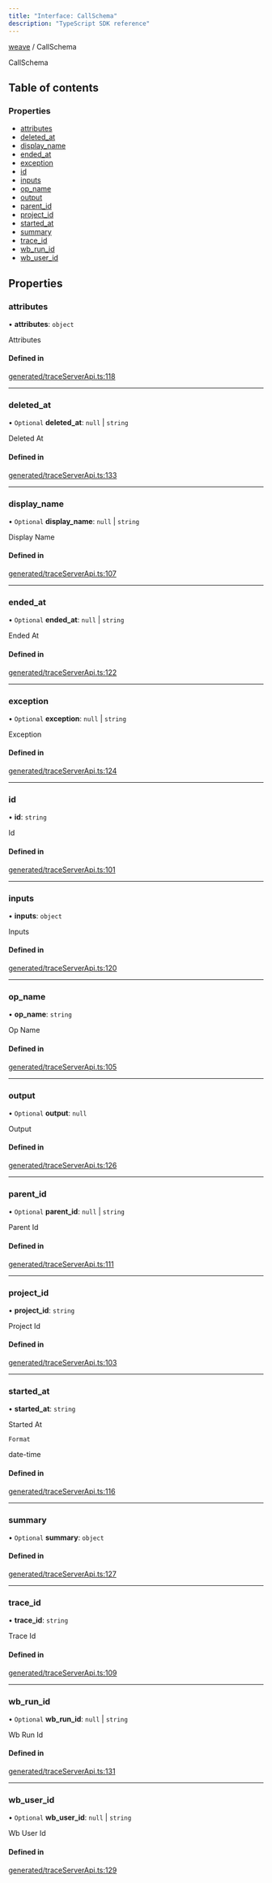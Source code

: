 ```yaml
---
title: "Interface: CallSchema"
description: "TypeScript SDK reference"
---
```


[weave](../index) / CallSchema



CallSchema

## Table of contents

### Properties

- [attributes](./CallSchema#attributes)
- [deleted\_at](./CallSchema#deleted_at)
- [display\_name](./CallSchema#display_name)
- [ended\_at](./CallSchema#ended_at)
- [exception](./CallSchema#exception)
- [id](./CallSchema#id)
- [inputs](./CallSchema#inputs)
- [op\_name](./CallSchema#op_name)
- [output](./CallSchema#output)
- [parent\_id](./CallSchema#parent_id)
- [project\_id](./CallSchema#project_id)
- [started\_at](./CallSchema#started_at)
- [summary](./CallSchema#summary)
- [trace\_id](./CallSchema#trace_id)
- [wb\_run\_id](./CallSchema#wb_run_id)
- [wb\_user\_id](./CallSchema#wb_user_id)

## Properties

### attributes

• **attributes**: `object`

Attributes

#### Defined in

[generated/traceServerApi.ts:118](https://github.com/wandb/weave/blob/5d9590d2658eeb69c9c9f04342e107bf9a0a4c90/sdks/node/src/generated/traceServerApi.ts#L118)

___

### deleted\_at

• `Optional` **deleted\_at**: ``null`` \| `string`

Deleted At

#### Defined in

[generated/traceServerApi.ts:133](https://github.com/wandb/weave/blob/5d9590d2658eeb69c9c9f04342e107bf9a0a4c90/sdks/node/src/generated/traceServerApi.ts#L133)

___

### display\_name

• `Optional` **display\_name**: ``null`` \| `string`

Display Name

#### Defined in

[generated/traceServerApi.ts:107](https://github.com/wandb/weave/blob/5d9590d2658eeb69c9c9f04342e107bf9a0a4c90/sdks/node/src/generated/traceServerApi.ts#L107)

___

### ended\_at

• `Optional` **ended\_at**: ``null`` \| `string`

Ended At

#### Defined in

[generated/traceServerApi.ts:122](https://github.com/wandb/weave/blob/5d9590d2658eeb69c9c9f04342e107bf9a0a4c90/sdks/node/src/generated/traceServerApi.ts#L122)

___

### exception

• `Optional` **exception**: ``null`` \| `string`

Exception

#### Defined in

[generated/traceServerApi.ts:124](https://github.com/wandb/weave/blob/5d9590d2658eeb69c9c9f04342e107bf9a0a4c90/sdks/node/src/generated/traceServerApi.ts#L124)

___

### id

• **id**: `string`

Id

#### Defined in

[generated/traceServerApi.ts:101](https://github.com/wandb/weave/blob/5d9590d2658eeb69c9c9f04342e107bf9a0a4c90/sdks/node/src/generated/traceServerApi.ts#L101)

___

### inputs

• **inputs**: `object`

Inputs

#### Defined in

[generated/traceServerApi.ts:120](https://github.com/wandb/weave/blob/5d9590d2658eeb69c9c9f04342e107bf9a0a4c90/sdks/node/src/generated/traceServerApi.ts#L120)

___

### op\_name

• **op\_name**: `string`

Op Name

#### Defined in

[generated/traceServerApi.ts:105](https://github.com/wandb/weave/blob/5d9590d2658eeb69c9c9f04342e107bf9a0a4c90/sdks/node/src/generated/traceServerApi.ts#L105)

___

### output

• `Optional` **output**: ``null``

Output

#### Defined in

[generated/traceServerApi.ts:126](https://github.com/wandb/weave/blob/5d9590d2658eeb69c9c9f04342e107bf9a0a4c90/sdks/node/src/generated/traceServerApi.ts#L126)

___

### parent\_id

• `Optional` **parent\_id**: ``null`` \| `string`

Parent Id

#### Defined in

[generated/traceServerApi.ts:111](https://github.com/wandb/weave/blob/5d9590d2658eeb69c9c9f04342e107bf9a0a4c90/sdks/node/src/generated/traceServerApi.ts#L111)

___

### project\_id

• **project\_id**: `string`

Project Id

#### Defined in

[generated/traceServerApi.ts:103](https://github.com/wandb/weave/blob/5d9590d2658eeb69c9c9f04342e107bf9a0a4c90/sdks/node/src/generated/traceServerApi.ts#L103)

___

### started\_at

• **started\_at**: `string`

Started At

`Format`

date-time

#### Defined in

[generated/traceServerApi.ts:116](https://github.com/wandb/weave/blob/5d9590d2658eeb69c9c9f04342e107bf9a0a4c90/sdks/node/src/generated/traceServerApi.ts#L116)

___

### summary

• `Optional` **summary**: `object`

#### Defined in

[generated/traceServerApi.ts:127](https://github.com/wandb/weave/blob/5d9590d2658eeb69c9c9f04342e107bf9a0a4c90/sdks/node/src/generated/traceServerApi.ts#L127)

___

### trace\_id

• **trace\_id**: `string`

Trace Id

#### Defined in

[generated/traceServerApi.ts:109](https://github.com/wandb/weave/blob/5d9590d2658eeb69c9c9f04342e107bf9a0a4c90/sdks/node/src/generated/traceServerApi.ts#L109)

___

### wb\_run\_id

• `Optional` **wb\_run\_id**: ``null`` \| `string`

Wb Run Id

#### Defined in

[generated/traceServerApi.ts:131](https://github.com/wandb/weave/blob/5d9590d2658eeb69c9c9f04342e107bf9a0a4c90/sdks/node/src/generated/traceServerApi.ts#L131)

___

### wb\_user\_id

• `Optional` **wb\_user\_id**: ``null`` \| `string`

Wb User Id

#### Defined in

[generated/traceServerApi.ts:129](https://github.com/wandb/weave/blob/5d9590d2658eeb69c9c9f04342e107bf9a0a4c90/sdks/node/src/generated/traceServerApi.ts#L129)